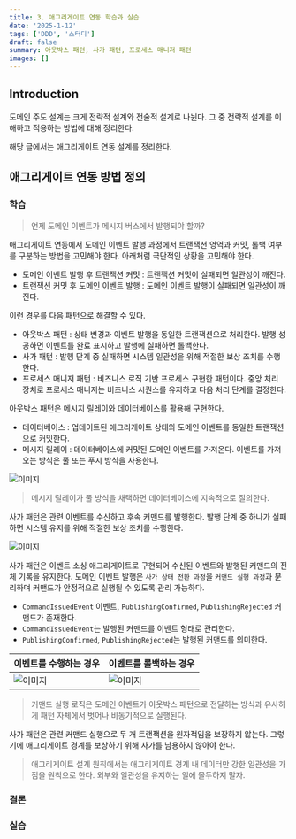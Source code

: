 ```yaml
---
title: 3. 애그리게이트 연동 학습과 실습
date: '2025-1-12'
tags: ['DDD', '스터디']
draft: false
summary: 아웃박스 패턴, 사가 패턴, 프로세스 매니저 패턴
images: []
---
```


## Introduction

도메인 주도 설계는 크게 전략적 설계와 전술적 설계로 나뉜다.
그 중 전략적 설계를 이해하고 적용하는 방법에 대해 정리한다.

해당 글에서는 애그리게이트 연동 설계를 정리한다.

<TOCInline toc={props.toc} exclude="Introduction" />

## 애그리게이트 연동 방법 정의

### 학습

> 언제 도메인 이벤트가 메시지 버스에서 발행되야 할까?

애그리게이트 연동에서 도메인 이벤트 발행 과정에서 트랜잭션 영역과 커밋, 롤백 여부를 구분하는 방법을 고민해야 한다.
아래처럼 극단적인 상황을 고민해야 한다.

- 도메인 이벤트 발행 후 트랜잭션 커밋 : 트랜잭션 커밋이 실패되면 일관성이 깨진다.
- 트랜잭션 커밋 후 도메인 이벤트 발행 : 도메인 이벤트 발행이 실패되면 일관성이 깨진다.

이런 경우를 다음 패턴으로 해결할 수 있다.

- 아웃박스 패턴 : 상태 변경과 이벤트 발행을 동일한 트랜잭션으로 처리한다. 발행 성공하면 이벤트를 완료 표시하고 발행에 실패하면 롤백한다.
- 사가 패턴 : 발행 단계 중 실패하면 시스템 일관성을 위해 적절한 보상 조치를 수행한다.
- 프로세스 매니저 패턴 : 비즈니스 로직 기반 프로세스 구현한 패턴이다. 중앙 처리 장치로 프로세스 매니저는 비즈니스 시퀀스를 유지하고 다음 처리 단계를 결정한다.

아웃박스 패턴은 메시지 릴레이와 데이터베이스를 활용해 구현한다.

- 데이터베이스 : 업데이트된 애그리게이트 상태와 도메인 이벤트를 동일한 트랜잭션으로 커밋한다.
- 메시지 릴레이 : 데이터베이스에 커밋된 도메인 이벤트를 가져온다. 이벤트를 가져오는 방식은 풀 또는 푸시 방식을 사용한다.

![이미지](/static/images/books/ddd-start-step/30.png)

> 메시지 릴레이가 풀 방식을 채택하면 데이터베이스에 지속적으로 질의한다.

사가 패턴은 관련 이벤트를 수신하고 후속 커맨드를 발행한다. 발행 단계 중 하나가 실패하면 시스템 유지를 위해 적절한 보상 조치를 수행한다.

![이미지](/static/images/books/ddd-start-step/31.png)

사가 패턴은 이벤트 소싱 애그리게이트로 구현되어 수신된 이벤트와 발행된 커맨드의 전체 기록을 유지한다.
도메인 이벤트 발행은 `사가 상태 전환 과정`을 `커맨드 실행 과정`과 분리하며 커맨드가 안정적으로 실행될 수 있도록 관리 가능하다.

- `CommandIssuedEvent` 이벤트, `PublishingConfirmed`, `PublishingRejected` 커맨드가 존재한다.
- `CommandIssuedEvent`는 발행된 커맨드를 이벤트 형태로 관리한다.
- `PublishingConfirmed`, `PublishingRejected`는 발행된 커맨드를 의미한다.

| 이벤트를 수행하는 경우                                       | 이벤트를 롤백하는 경우                                       |
|----------------------------------------------------|----------------------------------------------------|
| ![이미지](/static/images/books/ddd-start-step/32.png) | ![이미지](/static/images/books/ddd-start-step/33.png) |

> 커맨드 실행 로직은 도메인 이벤트가 아웃박스 패턴으로 전달하는 방식과 유사하게 패턴 자체에서 벗어나 비동기적으로 실행된다.

사가 패턴은 관련 커맨드 실행으로 두 개 트랜잭션을 원자적임을 보장하지 않는다.
그렇기에 애그리게이트 경계를 보상하기 위해 사가를 남용하지 않아야 한다.

> 애그리게이트 설계 원칙에서는 애그리게이트 경계 내 데이터만 강한 일관성을 가짐을 원칙으로 한다.
> 외부와 일관성을 유지하는 일에 몰두하지 말자.

### 결론

### 실습
